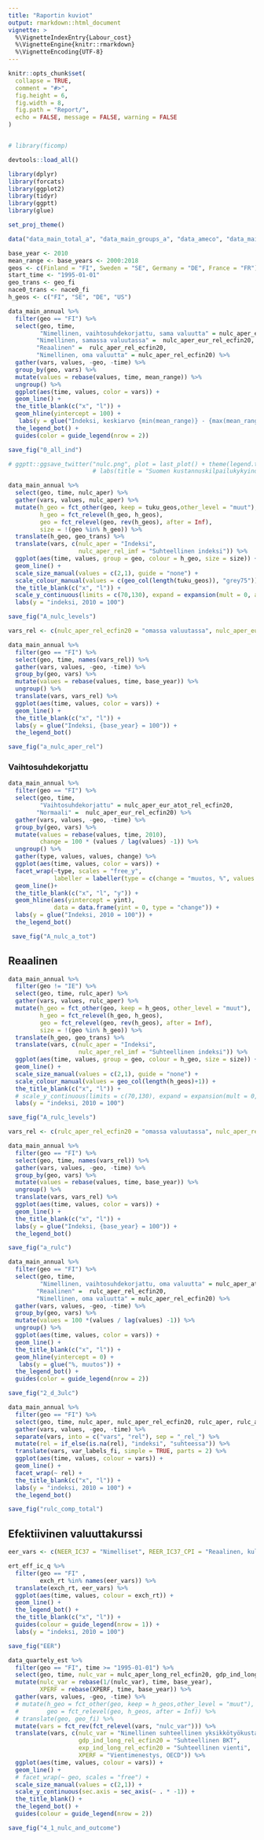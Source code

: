 ```yaml
---
title: "Raportin kuviot"
output: rmarkdown::html_document
vignette: >
  %\VignetteIndexEntry{Labour_cost}
  %\VignetteEngine{knitr::rmarkdown}
  %\VignetteEncoding{UTF-8}
---
```


```r
knitr::opts_chunk$set(
  collapse = TRUE,
  comment = "#>", 
  fig.height = 6,
  fig.width = 8,
  fig.path = "Report/", 
  echo = FALSE, message = FALSE, warning = FALSE
)


# library(ficomp)

devtools::load_all()

library(dplyr)
library(forcats)
library(ggplot2)
library(tidyr)
library(ggptt)
library(glue)

set_proj_theme()

data("data_main_total_a", "data_main_groups_a", "data_ameco", "data_main_annual")

base_year <- 2010
mean_range <- base_years <- 2000:2018
geos <- c(Finland = "FI", Sweden = "SE", Germany = "DE", France = "FR")
start_time <- "1995-01-01"
geo_trans <- geo_fi
nace0_trans <- nace0_fi
h_geos <- c("FI", "SE", "DE", "US")


```

```r

data_main_annual %>% 
  filter(geo == "FI") %>% 
  select(geo, time, 
         "Nimellinen, vaihtosuhdekorjattu, sama valuutta" = nulc_aper_eur_atot_rel_ecfin20, 
        "Nimellinen, samassa valuutassa" =  nulc_aper_eur_rel_ecfin20,
        "Reaalinen" =  rulc_aper_rel_ecfin20, 
        "Nimellinen, oma valuutta" = nulc_aper_rel_ecfin20) %>% 
  gather(vars, values, -geo, -time) %>% 
  group_by(geo, vars) %>% 
  mutate(values = rebase(values, time, mean_range)) %>% 
  ungroup() %>% 
  ggplot(aes(time, values, color = vars)) +
  geom_line() +
  the_title_blank(c("x", "l")) +
  geom_hline(yintercept = 100) +
   labs(y = glue("Indeksi, keskiarvo {min(mean_range)} - {max(mean_range)} = 100")) +
  the_legend_bot() +
  guides(color = guide_legend(nrow = 2))

save_fig("0_all_ind")

# ggptt::ggsave_twitter("nulc.png", plot = last_plot() + theme(legend.text = element_text(size = 10)) + 
                        # labs(title = "Suomen kustannuskilpailukykyindikaattorit", caption = "Lähde: Eurostat, OECD, ECFIN, PTT"))

```




```r

data_main_annual %>% 
  select(geo, time, nulc_aper) %>% 
  gather(vars, values, nulc_aper) %>% 
  mutate(h_geo = fct_other(geo, keep = tuku_geos,other_level = "muut"),
         h_geo = fct_relevel(h_geo, h_geos),
         geo = fct_relevel(geo, rev(h_geos), after = Inf),
         size = !(geo %in% h_geo)) %>% 
  translate(h_geo, geo_trans) %>% 
  translate(vars, c(nulc_aper = "Indeksi", 
                    nulc_aper_rel_imf = "Suhteellinen indeksi")) %>% 
  ggplot(aes(time, values, group = geo, colour = h_geo, size = size)) +
  geom_line() +
  scale_size_manual(values = c(2,1), guide = "none") +
  scale_colour_manual(values = c(geo_col(length(tuku_geos)), "grey75")) +
  the_title_blank(c("x", "l")) +
  scale_y_continuous(limits = c(70,130), expand = expansion(mult = 0, add = 0)) +
  labs(y = "indeksi, 2010 = 100")

save_fig("A_nulc_levels")

```

```r

vars_rel <- c(nulc_aper_rel_ecfin20 = "omassa valuutassa", nulc_aper_eur_rel_ecfin20 = "samassa valuutassa")

data_main_annual %>% 
  filter(geo == "FI") %>%
  select(geo, time, names(vars_rel)) %>% 
  gather(vars, values, -geo, -time) %>% 
  group_by(geo, vars) %>% 
  mutate(values = rebase(values, time, base_year)) %>% 
  ungroup() %>% 
  translate(vars, vars_rel) %>% 
  ggplot(aes(time, values, color = vars)) +
  geom_line() +
  the_title_blank(c("x", "l")) +
  labs(y = glue("Indeksi, {base_year} = 100")) +
  the_legend_bot()

save_fig("a_nulc_aper_rel")

```

### Vaihtosuhdekorjattu

```r

data_main_annual %>% 
  filter(geo == "FI") %>% 
  select(geo, time, 
         "Vaihtosuhdekorjattu" = nulc_aper_eur_atot_rel_ecfin20, 
        "Normaali" =  nulc_aper_eur_rel_ecfin20) %>% 
  gather(vars, values, -geo, -time) %>% 
  group_by(geo, vars) %>% 
  mutate(values = rebase(values, time, 2010),
         change = 100 * (values / lag(values) -1)) %>% 
  ungroup() %>% 
  gather(type, values, values, change) %>% 
  ggplot(aes(time, values, color = vars)) +
  facet_wrap(~type, scales = "free_y",
             labeller = labeller(type = c(change = "muutos, %", values = "indeksi, 2010 = 100"))) +
  geom_line()+
  the_title_blank(c("x", "l", "y")) +
  geom_hline(aes(yintercept = yint), 
             data = data.frame(yint = 0, type = "change")) +
  labs(y = glue("Indeksi, 2010 = 100")) +
  the_legend_bot() 

 save_fig("A_nulc_a_tot")

```

## Reaalinen

```r

data_main_annual %>% 
  filter(geo != "IE") %>% 
  select(geo, time, rulc_aper) %>% 
  gather(vars, values, rulc_aper) %>% 
  mutate(h_geo = fct_other(geo, keep = h_geos, other_level = "muut"),
         h_geo = fct_relevel(h_geo, h_geos),
         geo = fct_relevel(geo, rev(h_geos), after = Inf),
         size = !(geo %in% h_geo)) %>% 
  translate(h_geo, geo_trans) %>% 
  translate(vars, c(nulc_aper = "Indeksi", 
                    nulc_aper_rel_imf = "Suhteellinen indeksi")) %>% 
  ggplot(aes(time, values, group = geo, colour = h_geo, size = size)) +
  geom_line() +
  scale_size_manual(values = c(2,1), guide = "none") +
  scale_colour_manual(values = geo_col(length(h_geos)+1)) +
  the_title_blank(c("x", "l")) +
  # scale_y_continuous(limits = c(70,130), expand = expansion(mult = 0, add = 0)) +
  labs(y = "indeksi, 2010 = 100")

save_fig("A_rulc_levels")

```

```r

vars_rel <- c(rulc_aper_rel_ecfin20 = "omassa valuutassa", nulc_aper_rel_ecfin20 = "samassa valuutassa")

data_main_annual %>% 
  filter(geo == "FI") %>%
  select(geo, time, names(vars_rel)) %>% 
  gather(vars, values, -geo, -time) %>% 
  group_by(geo, vars) %>% 
  mutate(values = rebase(values, time, base_year)) %>% 
  ungroup() %>% 
  translate(vars, vars_rel) %>% 
  ggplot(aes(time, values, color = vars)) +
  geom_line() +
  the_title_blank(c("x", "l")) +
  labs(y = glue("Indeksi, {base_year} = 100")) +
  the_legend_bot()

save_fig("a_rulc")

```


```r

data_main_annual %>% 
  filter(geo == "FI") %>% 
  select(geo, time, 
         "Nimellinen, vaihtosuhdekorjattu, oma valuutta" = nulc_aper_atot_rel_ecfin20, 
        "Reaalinen" =  rulc_aper_rel_ecfin20, 
        "Nimellinen, oma valuutta" = nulc_aper_rel_ecfin20) %>% 
  gather(vars, values, -geo, -time) %>% 
  group_by(geo, vars) %>% 
  mutate(values = 100 *(values / lag(values) -1)) %>% 
  ungroup() %>% 
  ggplot(aes(time, values, color = vars)) +
  geom_line() +
  the_title_blank(c("x", "l")) +
  geom_hline(yintercept = 0) +
   labs(y = glue("%, muutos")) +
  the_legend_bot() +
  guides(color = guide_legend(nrow = 2))

save_fig("2_d_3ulc")

```

```r

data_main_annual %>%
  filter(geo == "FI") %>% 
  select(geo, time, nulc_aper, nulc_aper_rel_ecfin20, rulc_aper, rulc_aper_rel_ecfin20) %>% 
  gather(vars, values, -geo, -time) %>% 
  separate(vars, into = c("vars", "rel"), sep = "_rel_") %>% 
  mutate(rel = if_else(is.na(rel), "indeksi", "suhteessa")) %>% 
  translate(vars, var_labels_fi, simple = TRUE, parts = 2) %>%
  ggplot(aes(time, values, colour = vars)) +
  geom_line() +
  facet_wrap(~ rel) +
  the_title_blank(c("x", "l")) +
  labs(y = "indeksi, 2010 = 100") +
  the_legend_bot()

save_fig("rulc_comp_total")

```


## Efektiivinen valuuttakurssi

```r

eer_vars <- c(NEER_IC37 = "Nimelliset", REER_IC37_CPI = "Reaalinen, kuluttajahinnat", REER_IC37_ULCT = "Reaalinen, yksikkötyökustannukset")

ert_eff_ic_q %>% 
  filter(geo == "FI" ,
         exch_rt %in% names(eer_vars)) %>% 
  translate(exch_rt, eer_vars) %>% 
  ggplot(aes(time, values, colour = exch_rt)) +
  geom_line() +
  the_legend_bot() +
  the_title_blank(c("x", "l")) +
  guides(colour = guide_legend(nrow = 1)) +
  labs(y = "indeksi, 2010 = 100")

save_fig("EER")

```


```r

data_quartely_est %>% 
  filter(geo == "FI", time >= "1995-01-01") %>% 
  select(geo, time, nulc_var = nulc_aper_long_rel_ecfin20, gdp_ind_long_rel_ecfin20, exp_ind_long_rel_ecfin20, XPERF) %>% 
  mutate(nulc_var = rebase(1/(nulc_var), time, base_year),
         XPERF = rebase(XPERF, time, base_year)) %>% 
  gather(vars, values, -geo, -time) %>% 
  # mutate(h_geo = fct_other(geo, keep = h_geos,other_level = "muut"),
  #        geo = fct_relevel(geo, h_geos, after = Inf)) %>% 
  # translate(geo, geo_fi) %>% 
  mutate(vars = fct_rev(fct_relevel(vars, "nulc_var"))) %>% 
  translate(vars, c(nulc_var = "Nimellinen suhteellinen yksikkötyökustannus, (oik.)", 
                    gdp_ind_long_rel_ecfin20 = "Suhteellinen BKT",
                    exp_ind_long_rel_ecfin20 = "Suhteellinen vienti", 
                    XPERF = "Vientimenestys, OECD")) %>%
  ggplot(aes(time, values, colour = vars)) +
  geom_line() +
  # facet_wrap(~ geo, scales = "free") +
  scale_size_manual(values = c(2,1)) +
  scale_y_continuous(sec.axis = sec_axis(~ . * -1)) +
  the_title_blank() +
  the_legend_bot() +
  guides(colour = guide_legend(nrow = 2))

save_fig("4_1_nulc_and_outcome")

```
